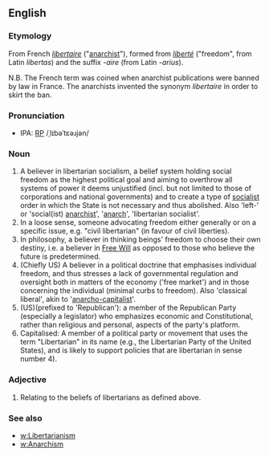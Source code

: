 ==English==
===Etymology===
From French ''[[libertaire]]'' ("[[anarchist]]"), formed from ''[[liberté]]'' ("freedom", from Latin ''libertas'') and the suffix ''-aire'' (from Latin ''-arius'').

N.B. The French term was coined when anarchist publications were banned by law in France.  The anarchists invented the synonym ''libertaire'' in order to skirt the ban.

===Pronunciation===
* IPA: [[Received Pronunciation|RP]] /ˌlɪbəˈtɛəɹjən/

===Noun===
# A believer in libertarian socialism, a belief system holding social freedom as the highest political goal and aiming to overthrow all systems of power it deems unjustified (incl. but not limited to those of corporations and national governments) and to create a type of [[socialist]] order in which the State is not necessary and thus abolished.  Also 'left-' or 'social(ist) [[anarchist]]', '[[anarch]]', 'libertarian socialist'.
# In a loose sense, someone advocating freedom either generally or on a specific issue, e.g. "civil libertarian" (in favour of civil liberties).
# In philosophy, a believer in thinking beings' freedom to choose their own destiny, i.e. a believer in [[Free Will]] as opposed to those who believe the future is predetermined.
# (Chiefly US) A believer in a political doctrine that emphasises individual freedom, and thus stresses a lack of governmental regulation and oversight both in matters of the economy ('free market') and in those concerning the individual (minimal curbs to freedom).  Also 'classical liberal', akin to '[[anarcho-capitalist]]'.  
# (US)(prefixed to 'Republican'): a member of the Republican Party (especially a legislator) who emphasizes economic and Constitutional, rather than religious and personal, aspects of the party's platform.
# Capitalised: A member of a political party or movement that uses the term "Libertarian" in its name (e.g., the Libertarian Party of the United States), and is likely to support policies that are libertarian in sense number 4).

===Adjective===
# Relating to the beliefs of libertarians as defined above.

===See also===
* [[w:Libertarianism]]
* [[w:Anarchism]]
